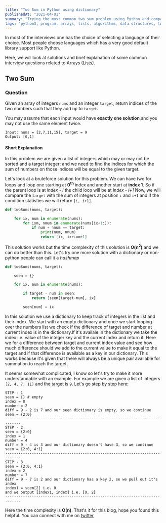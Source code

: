 ```yaml
---
title: "Two Sum in Python using dictionary"
publishedAt: "2021-04-01"
summary: "Trying the most common two sum problem using Python and comparing different solution techniques"
tags: "python3, program, arrays, lists, algorithms, data structures, two sum"
---
```


In most of the interviews one has the choice of selecting a language of their choice. Most people choose languages which has a very good default library support like Python.

Here, we will look at solutions and brief explanation of some common interview questions related to Arrays (Lists).

## Two Sum

### Question

Given an array of integers `nums` and an integer `target`, return indices of the two numbers such that they add up to `target`.

You may assume that each input would have **exactly one solution**,and you may not use the same element twice.

```dart:Input
Input: nums = [2,7,11,15], target = 9
Output: [0,1]
```

#### Short Explanation

In this problem we are given a list of integers which may or may not be sorted and a target integer; and we need to find the indices for which the sum of numbers on those indices will be equal to the given target.

Let's look at a bruteforce solution for this problem. We can have two for loops and loop one starting at **0<sup>th</sup>** index and another start at **index 1**.
So if the parent loop is at <i>index - i</i> the child loop will be at <i>index - i+1</i>
Now, we will compare the `target` with the sum of integers at position `i` and `i+1` and if the condition statisfies we will return `[i, i+1]`.

```dart:twosum_bruteforce.py
def twoSums(nums, target):

    for ix, num in enumerate(nums):
        for ixm, nnum in enumerate(nums[ix+1:]):
            if num + nnum == target:
                print(num, nnum)
                return [ix, ix+ixm+1]
```

This solution works but the time complexity of this solution is **O(n<sup>2</sup>)** and we can do better than this. Let's try one more solution with a dictionary or non-python people can call it a _hashmap_

```dart:twosum_dict.py
def twoSums(nums, target):

    seen = {}

    for ix, num in enumerate(nums):

        if target - num in seen:
            return [seen[target-num], ix]

        seen[num] = ix
```

In this solution we use a dictionary to keep track of integers in the list and their index. We start with an empty dictionary and once we start looping over the numbers list we check if the difference of target and number at current index is in the dictionary.If it's availale in the dictionary we take the index i.e. value of the integer key and the current index and return it.
Here we for a difference between target and current index value and see how much difference should we add to the current value to make it equal to the target and if that difference is available as a key in our dictionary. This works because it's given that there will always be a unique pair available for summation to reach the target.

It seems somewhat complicated, I know so let's try to make it more understandable with an example.
For example we are given a list of integers `[2, 4, 7, 11]` and the target is `9`. Let's go step by step here:

```dart:steps
STEP - 1
seen = {} # empty
index = 0
number = 2
diff = 9 - 2 is 7 and our seen dictionary is empty, so we continue
seen = {2:0}
-----------------------------------------------------------------------------
STEP - 2
seen = {2:0}
index = 1
number = 4
diff = 9 - 4 is 3 and our dictionary doesn't have 3, so we continue
seen = {2:0, 4:1}
-----------------------------------------------------------------------------
STEP - 3
seen = {2:0, 4:1}
index = 2
number = 7
diff = 9 - 7 is 2 and our dictionary has a key 2, so we pull out it's index
index1 = seen[2] i.e. 0
and we output [index1, index] i.e. [0, 2]
-----------------------------------------------------------------------------
```

Here the time complexity is **O(n)**. That's it for this blog, hope you found this helpful. You can connect with me on <a href="https://twitter.com/saglanivatsal">twitter</a>
